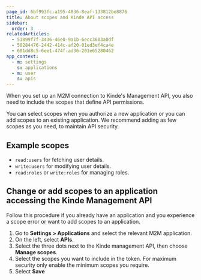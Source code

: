 ```yaml
---
page_id: 6bf993fc-a195-4836-8eaf-133812be8876
title: About scopes and Kinde API access
sidebar:
  order: 3
relatedArticles:
  - 51899f7f-3436-46e0-9a1b-6ecc3603a0df
  - 50284476-2442-414c-af20-01ed3ef4ca4e
  - 601dd8c5-6ee1-474f-ad36-201e65280462
app_context:
  - m: settings
    s: applications
  - m: user
    s: apis
---
```


When you set up an M2M connection to Kinde's Management API, you also need to include the scopes that define API permissions.

You can select scopes when you authorize a new application or you can add scopes to an existing application. We recommend adding as few scopes as you need, to maintain API security. 

## Example scopes

- `read:users` for fetching user details.
- `write:users` for modifying user details.
- `read:roles` or `write:roles` for managing roles.

## Change or add scopes to an application accessing the Kinde Management API

Follow this procedure if you already have an application and you experience a scope error or want to add scopes to an application.

1. Go to **Settings > Applications** and select the relevant M2M application.
2. On the left, select **APIs**.
3. Select the three dots next to the Kinde management API, then choose **Manage scopes**. 
4. Select the scopes you want to include in the token. For maximum security only enable the minimum scopes you require. 
5. Select **Save**
